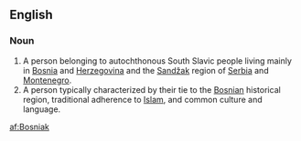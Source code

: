 ==English==

===Noun===
{{wikipedia|Bosniaks}}
{{en-noun}}

# A person belonging to autochthonous South Slavic people living mainly in [[Bosnia]] and [[Herzegovina]] and the [[Sandžak]] region of [[Serbia]] and [[Montenegro]].
# A person typically characterized by their tie to the [[Bosnian]] historical region, traditional adherence to [[Islam]], and common culture and language.

[[af:Bosniak]]